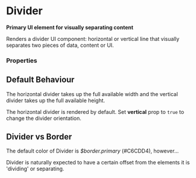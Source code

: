 
<Meta of={DividerStories} />

# Divider

**Primary UI element for visually separating content**

Renders a divider UI component: horizontal or vertical line that visually separates two pieces of data, content or UI.

<Primary />

### Properties

<ArgTypes of={Divider} />

## Default Behaviour

The horizontal divider takes up the full available width and the vertical divider takes up the full available height.

The horizontal divider is rendered by default. Set **vertical** prop to `true` to change the divider orientation.

## Divider vs Border

The default color of Divider is _$border.primary_ (#C6CDD4), however...

<Unstyled>
    <InfoBanner
        variant="warning"
        description="Divider is NOT a border, and should not be used as such. Please do not use this component as a border for elements."
        title=""
    />
</Unstyled>

Divider is naturally expected to have a certain offset from the elements it is 'dividing' or separating.

<Stories includePrimary={false} />
